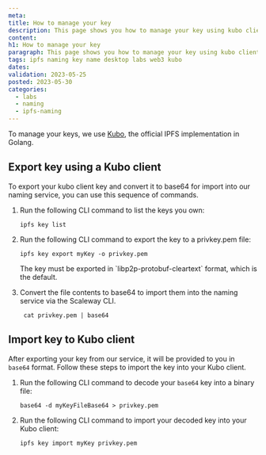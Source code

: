 ```yaml
---
meta:
title: How to manage your key
description: This page shows you how to manage your key using kubo client
content:
h1: How to manage your key
paragraph: This page shows you how to manage your key using kubo client
tags: ipfs naming key name desktop labs web3 kubo
dates:
validation: 2023-05-25
posted: 2023-05-30
categories:
  - labs
  - naming
  - ipfs-naming
---
```


To manage your keys, we use [Kubo](https://docs.ipfs.tech/install/command-line/), the official IPFS implementation in Golang.

## Export key using a Kubo client

To export your kubo client key and convert it to base64 for import into our naming service, you can use this sequence of commands.

1. Run the following CLI command to list the keys you own:
    ```
    ipfs key list
    ```
2. Run the following CLI command to export the key to a privkey.pem file:
    ```
    ipfs key export myKey -o privkey.pem
    ```

    <Message type="important">
        The key must be exported in `libp2p-protobuf-cleartext` format, which is the default.
    </Message>
3. Convert the file contents to base64 to import them into the naming service via the Scaleway CLI.
    ```
     cat privkey.pem | base64
    ```

## Import key to Kubo client

After exporting your key from our service, it will be provided to you in `base64` format. Follow these steps to import the key into your Kubo client.

1. Run the following CLI command to decode your `base64` key into a binary file:
    ```
    base64 -d myKeyFileBase64 > privkey.pem
    ```

2. Run the following CLI command to import your decoded key into your Kubo client:
    ```
    ipfs key import myKey privkey.pem
    ```
